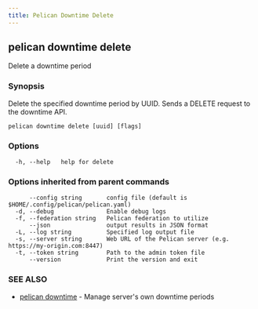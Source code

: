 ```yaml
---
title: Pelican Downtime Delete
---
```


## pelican downtime delete

Delete a downtime period

### Synopsis

Delete the specified downtime period by UUID. Sends a DELETE request to the downtime API.

```
pelican downtime delete [uuid] [flags]
```

### Options

```
  -h, --help   help for delete
```

### Options inherited from parent commands

```
      --config string       config file (default is $HOME/.config/pelican/pelican.yaml)
  -d, --debug               Enable debug logs
  -f, --federation string   Pelican federation to utilize
      --json                output results in JSON format
  -L, --log string          Specified log output file
  -s, --server string       Web URL of the Pelican server (e.g. https://my-origin.com:8447)
  -t, --token string        Path to the admin token file
      --version             Print the version and exit
```

### SEE ALSO

* [pelican downtime](/commands-reference/pelican/downtime/)	 - Manage server's own downtime periods
